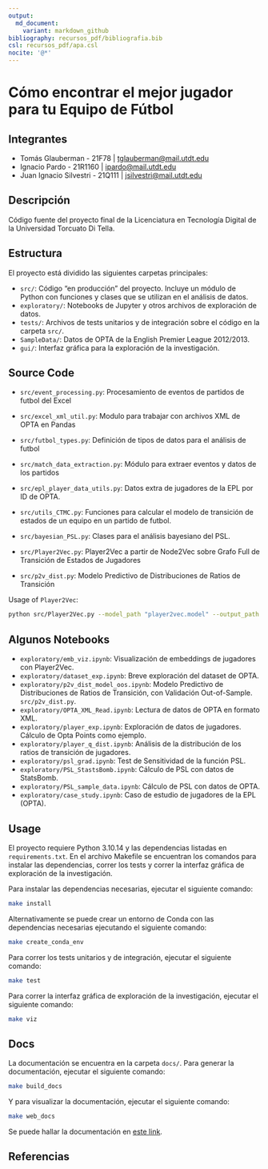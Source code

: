 ```yaml
---
output:
  md_document:
    variant: markdown_github
bibliography: recursos_pdf/bibliografia.bib
csl: recursos_pdf/apa.csl
nocite: '@*'
---
```


# Cómo encontrar el mejor jugador para tu Equipo de Fútbol

## Integrantes

- Tomás Glauberman - 21F78 | [tglauberman@mail.utdt.edu](mailto:tglauberman@mail.utdt.edu)
- Ignacio Pardo - 21R1160 | [ipardo@mail.utdt.edu](mailto:ipardo@mail.utdt.edu)
- Juan Ignacio Silvestri - 21Q111 | [jsilvestri@mail.utdt.edu](mailto:jsilvestri@mail.utdt.edu)

## Descripción

Código fuente del proyecto final de la Licenciatura en Tecnología Digital de la Universidad Torcuato Di Tella.

## Estructura

El proyecto está dividido las siguientes carpetas principales:

- `src/`: Código "en producción" del proyecto. Incluye un módulo de Python con funciones y clases que se utilizan en el análisis de datos.
- `exploratory/`: Notebooks de Jupyter y otros archivos de exploración de datos.
- `tests/`: Archivos de tests unitarios y de integración sobre el código en la carpeta `src/`.
- `SampleData/`: Datos de OPTA de la English Premier League 2012/2013.
- `gui/`: Interfaz gráfica para la exploración de la investigación.

## Source Code

- `src/event_processing.py`: Procesamiento de eventos de partidos de futbol del Excel
- `src/excel_xml_util.py`: Modulo para trabajar con archivos XML de OPTA en Pandas
- `src/futbol_types.py`: Definición de tipos de datos para el análisis de futbol
- `src/match_data_extraction.py`: Módulo para extraer eventos y datos de los partidos

- `src/epl_player_data_utils.py`: Datos extra de jugadores de la EPL por ID de OPTA.

- `src/utils_CTMC.py`: Funciones para calcular el modelo de transición de estados de un equipo en un partido de futbol.

- `src/bayesian_PSL.py`: Clases para el análisis bayesiano del PSL.

- `src/Player2Vec.py`: Player2Vec a partir de Node2Vec sobre Grafo Full de Transición de Estados de Jugadores


- `src/p2v_dist.py`: Modelo Predictivo de Distribuciones de Ratios de Transición

Usage of `Player2Vec`:

```bash
python src/Player2Vec.py --model_path "player2vec.model" --output_path "player2vec.model" --dimensions 3 --walk_length 16 --num_walks 200 --p 1 --q 1 --workers 4 --window 12 --min_count 1 --batch_words 4 --epl_data_path "../SampleData/epl.xlsx" --players_path "../SampleData/players.json" --r_storage_path "R_storage.npy"
```

## Algunos Notebooks

- `exploratory/emb_viz.ipynb`: Visualización de embeddings de jugadores con Player2Vec.
- `exploratory/dataset_exp.ipynb`: Breve exploración del dataset de OPTA.
- `exploratory/p2v_dist_model_oos.ipynb`: Modelo Predictivo de Distribuciones de Ratios de Transición, con Validación Out-of-Sample. `src/p2v_dist.py`.
- `exploratory/OPTA_XML_Read.ipynb`: Lectura de datos de OPTA en formato XML.
- `exploratory/player_exp.ipynb`: Exploración de datos de jugadores. Cálculo de Opta Points como ejemplo.
- `exploratory/player_q_dist.ipynb`: Análisis de la distribución de los ratios de transición de jugadores.
- `exploratory/psl_grad.ipynb`: Test de Sensitividad de la función PSL.
- `exploratory/PSL_StastsBomb.ipynb`: Cálculo de PSL con datos de StatsBomb.
- `exploratory/PSL_sample_data.ipynb`: Cálculo de PSL con datos de OPTA.
- `exploratory/case_study.ipynb`: Caso de estudio de jugadores de la EPL (OPTA).

## Usage

El proyecto requiere Python 3.10.14 y las dependencias listadas en `requirements.txt`.
En el archivo Makefile se encuentran los comandos para instalar las dependencias, correr los tests y correr la interfaz gráfica de exploración de la investigación.

Para instalar las dependencias necesarias, ejecutar el siguiente comando:

```bash
make install
```

Alternativamente se puede crear un entorno de Conda con las dependencias necesarias ejecutando el siguiente comando:

```bash
make create_conda_env
```

Para correr los tests unitarios y de integración, ejecutar el siguiente comando:

```bash
make test
```

Para correr la interfaz gráfica de exploración de la investigación, ejecutar el siguiente comando:

```bash
make viz
```

## Docs

La documentación se encuentra en la carpeta `docs/`. Para generar la documentación, ejecutar el siguiente comando:

```bash
make build_docs
```

Y para visualizar la documentación, ejecutar el siguiente comando:

```bash
make web_docs
```

Se puede hallar la documentación en [este link](https://juanisil.github.io/TDVIII-proyecto-final/).

## Referencias

<div id="refs"></div>
